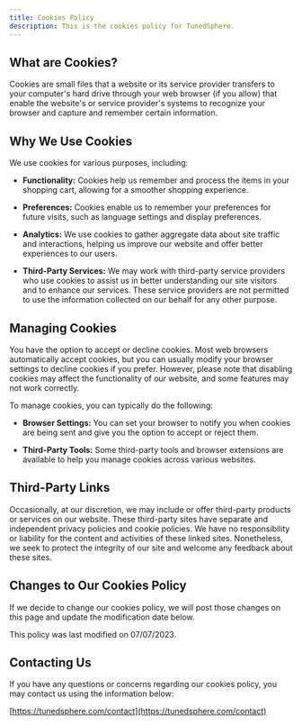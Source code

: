 ```yaml
---
title: Cookies Policy
description: This is the cookies policy for TunedSphere.
---
```


## What are Cookies?

Cookies are small files that a website or its service provider transfers to your computer's hard drive through your web browser (if you allow) that enable the website's or service provider's systems to recognize your browser and capture and remember certain information.

## Why We Use Cookies

We use cookies for various purposes, including:

- **Functionality:** Cookies help us remember and process the items in your shopping cart, allowing for a smoother shopping experience.

- **Preferences:** Cookies enable us to remember your preferences for future visits, such as language settings and display preferences.

- **Analytics:** We use cookies to gather aggregate data about site traffic and interactions, helping us improve our website and offer better experiences to our users.

- **Third-Party Services:** We may work with third-party service providers who use cookies to assist us in better understanding our site visitors and to enhance our services. These service providers are not permitted to use the information collected on our behalf for any other purpose.

## Managing Cookies

You have the option to accept or decline cookies. Most web browsers automatically accept cookies, but you can usually modify your browser settings to decline cookies if you prefer. However, please note that disabling cookies may affect the functionality of our website, and some features may not work correctly.

To manage cookies, you can typically do the following:

- **Browser Settings:** You can set your browser to notify you when cookies are being sent and give you the option to accept or reject them.

- **Third-Party Tools:** Some third-party tools and browser extensions are available to help you manage cookies across various websites.

## Third-Party Links

Occasionally, at our discretion, we may include or offer third-party products or services on our website. These third-party sites have separate and independent privacy policies and cookie policies. We have no responsibility or liability for the content and activities of these linked sites. Nonetheless, we seek to protect the integrity of our site and welcome any feedback about these sites.

## Changes to Our Cookies Policy

If we decide to change our cookies policy, we will post those changes on this page and update the modification date below.

This policy was last modified on 07/07/2023.

## Contacting Us

If you have any questions or concerns regarding our cookies policy, you may contact us using the information below:

[https://tunedsphere.com/contact](https://tunedsphere.com/contact)
